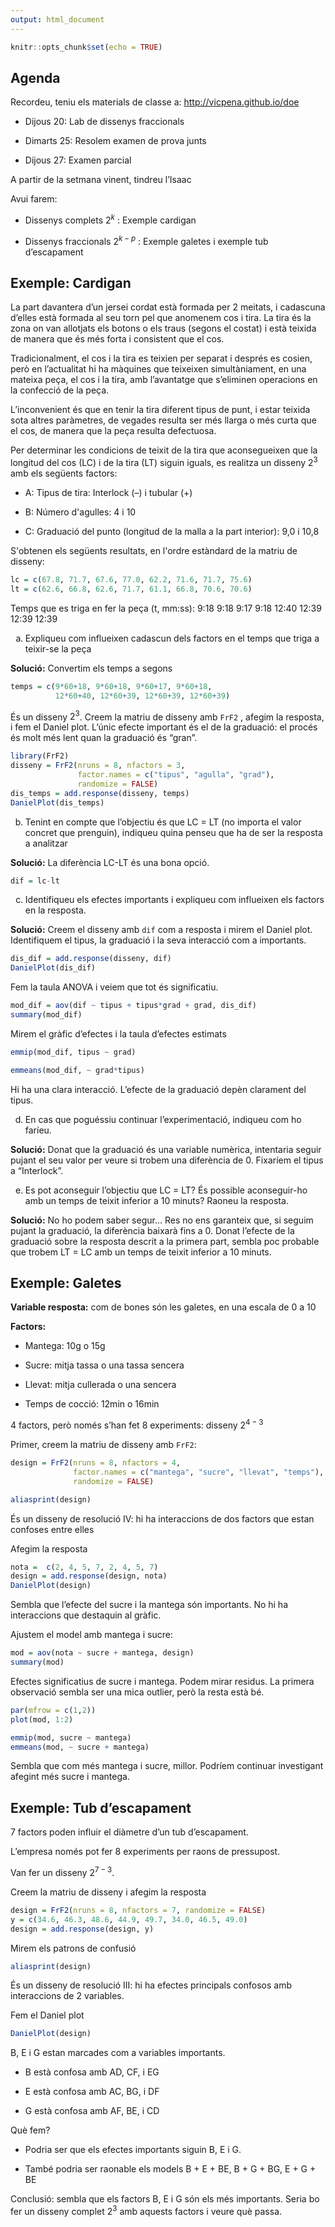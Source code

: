 ---
output: html_document
---

```{r setup, include=FALSE}
knitr::opts_chunk$set(echo = TRUE)
```

## Agenda

Recordeu, teniu els materials de classe a: <http://vicpena.github.io/doe>

-   Dijous 20: Lab de dissenys fraccionals

-   Dimarts 25: Resolem examen de prova junts

-   Dijous 27: Examen parcial

A partir de la setmana vinent, tindreu l'Isaac

Avui farem:

-   Dissenys complets $2^k$ : Exemple cardigan

-   Dissenys fraccionals $2^{k-p}$ : Exemple galetes i exemple tub d'escapament

## Exemple: Cardigan

La part davantera d'un jersei cordat està formada per 2 meitats, i cadascuna d'elles està formada al seu torn pel que anomenem cos i tira. La tira és la zona on van allotjats els botons o els traus (segons el costat) i està teixida de manera que és més forta i consistent que el cos.

Tradicionalment, el cos i la tira es teixien per separat i després es cosien, però en l'actualitat hi ha màquines que teixeixen simultàniament, en una mateixa peça, el cos i la tira, amb l'avantatge que s'eliminen operacions en la confecció de la peça.

L'inconvenient és que en tenir la tira diferent tipus de punt, i estar teixida sota altres paràmetres, de vegades resulta ser més llarga o més curta que el cos, de manera que la peça resulta defectuosa.

Per determinar les condicions de teixit de la tira que aconsegueixen que la longitud del cos (LC) i de la tira (LT) siguin iguals, es realitza un disseny $2^3$ amb els següents factors:

-   A: Tipus de tira: Interlock (--) i tubular (+)

-   B: Número d\'agulles: 4 i 10

-   C: Graduació del punto (longitud de la malla a la part interior): 9,0 i 10,8

S\'obtenen els següents resultats, en l\'ordre estàndard de la matriu de disseny:

```{r}
lc = c(67.8, 71.7, 67.6, 77.0, 62.2, 71.6, 71.7, 75.6)
lt = c(62.6, 66.8, 62.6, 71.7, 61.1, 66.8, 70.6, 70.6)
```

Temps que es triga en fer la peça (t, mm:ss): 9:18 9:18 9:17 9:18 12:40 12:39 12:39 12:39

a) Expliqueu com influeixen cadascun dels factors en el temps que triga a teixir-se la peça

**Solució:** Convertim els temps a segons

```{r}
temps = c(9*60+18, 9*60+18, 9*60+17, 9*60+18,
          12*60+40, 12*60+39, 12*60+39, 12*60+39)
```

És un disseny $2^3$. Creem la matriu de disseny amb `FrF2` , afegim la resposta, i fem el Daniel plot. L'únic efecte important és el de la graduació: el procés és molt més lent quan la graduació és "gran".

```{r}
library(FrF2)
disseny = FrF2(nruns = 8, nfactors = 3, 
               factor.names = c("tipus", "agulla", "grad"),
               randomize = FALSE)
dis_temps = add.response(disseny, temps)
DanielPlot(dis_temps)
```

b) Tenint en compte que l'objectiu és que LC = LT (no importa el valor concret que prenguin), indiqueu quina penseu que ha de ser la resposta a analitzar

**Solució:** La diferència LC-LT és una bona opció.

```{r}
dif = lc-lt
```

c) Identifiqueu els efectes importants i expliqueu com influeixen els factors en la resposta.

**Solució:** Creem el disseny amb `dif` com a resposta i mirem el Daniel plot. Identifiquem el tipus, la graduació i la seva interacció com a importants.

```{r}
dis_dif = add.response(disseny, dif)
DanielPlot(dis_dif)
```

Fem la taula ANOVA i veiem que tot és significatiu.

```{r}
mod_dif = aov(dif ~ tipus + tipus*grad + grad, dis_dif)
summary(mod_dif)
```

Mirem el gràfic d'efectes i la taula d'efectes estimats

```{r}
emmip(mod_dif, tipus ~ grad)
```

```{r}
emmeans(mod_dif, ~ grad*tipus)
```

Hi ha una clara interacció. L'efecte de la graduació depèn clarament del tipus.

d) En cas que poguéssiu continuar l'experimentació, indiqueu com ho faríeu.

**Solució:** Donat que la graduació és una variable numèrica, intentaria seguir pujant el seu valor per veure si trobem una diferència de 0. Fixaríem el tipus a "Interlock".

e) Es pot aconseguir l'objectiu que LC = LT? És possible aconseguir-ho amb un temps de teixit inferior a 10 minuts? Raoneu la resposta.

**Solució:** No ho podem saber segur... Res no ens garanteix que, si seguim pujant la graduació, la diferència baixarà fins a 0. Donat l'efecte de la graduació sobre la resposta descrit a la primera part, sembla poc probable que trobem LT = LC amb un temps de teixit inferior a 10 minuts.

## Exemple: Galetes

**Variable resposta:** com de bones són les galetes, en una escala de 0 a 10

**Factors:**

-   Mantega: 10g o 15g

-   Sucre: mitja tassa o una tassa sencera

-   Llevat: mitja cullerada o una sencera

-   Temps de cocció: 12min o 16min

4 factors, però només s'han fet 8 experiments: disseny $2^{4-3}$

Primer, creem la matriu de disseny amb `FrF2`:

```{r}
design = FrF2(nruns = 8, nfactors = 4, 
              factor.names = c("mantega", "sucre", "llevat", "temps"),
              randomize = FALSE)

aliasprint(design)
```

És un disseny de resolució IV: hi ha interaccions de dos factors que estan confoses entre elles

Afegim la resposta

```{r}
nota =  c(2, 4, 5, 7, 2, 4, 5, 7)
design = add.response(design, nota)
DanielPlot(design)
```

Sembla que l'efecte del sucre i la mantega són importants. No hi ha interaccions que destaquin al gràfic.

Ajustem el model amb mantega i sucre:

```{r}
mod = aov(nota ~ sucre + mantega, design)
summary(mod)
```

Efectes significatius de sucre i mantega. Podem mirar residus. La primera observació sembla ser una mica outlier, però la resta està bé.

```{r}
par(mfrow = c(1,2))
plot(mod, 1:2)
```

```{r}
emmip(mod, sucre ~ mantega)
emmeans(mod, ~ sucre + mantega)
```

Sembla que com més mantega i sucre, millor. Podríem continuar investigant afegint més sucre i mantega.

## Exemple: Tub d'escapament

7 factors poden influir el diàmetre d'un tub d'escapament.

L'empresa només pot fer 8 experiments per raons de pressupost.

Van fer un disseny $2^{7-3}$.

Creem la matriu de disseny i afegim la resposta

```{r}
design = FrF2(nruns = 8, nfactors = 7, randomize = FALSE)
y = c(34.6, 46.3, 48.6, 44.9, 49.7, 34.0, 46.5, 49.0)
design = add.response(design, y)
```

Mirem els patrons de confusió

```{r}
aliasprint(design)
```

És un disseny de resolució III: hi ha efectes principals confosos amb interaccions de 2 variables.

Fem el Daniel plot

```{r}
DanielPlot(design)
```

B, E i G estan marcades com a variables importants.

-   B està confosa amb AD, CF, i EG

-   E està confosa amb AC, BG, i DF

-   G està confosa amb AF, BE, i CD

Què fem?

-   Podria ser que els efectes importants siguin B, E i G.

-   També podria ser raonable els models B + E + BE, B + G + BG, E + G + BE

Conclusió: sembla que els factors B, E i G són els més importants. Seria bo fer un disseny complet $2^3$ amb aquests factors i veure què passa.
